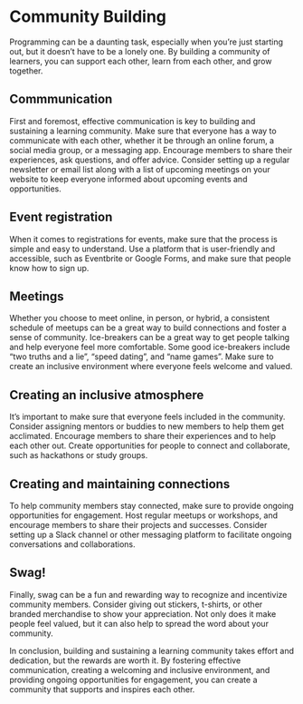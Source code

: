 # Community Building

Programming can be a daunting task, especially when you're just starting out, but it doesn't have to be a lonely one. By building a community of learners, you can support each other, learn from each other, and grow together.

## Commmunication 
First and foremost, effective communication is key to building and sustaining a learning community. Make sure that everyone has a way to communicate with each other, whether it be through an online forum, a social media group, or a messaging app. Encourage members to share their experiences, ask questions, and offer advice. Consider setting up a regular newsletter or email list along with a list of upcoming meetings on your website to keep everyone informed about upcoming events and opportunities.

## Event registration
When it comes to registrations for events, make sure that the process is simple and easy to understand. Use a platform that is user-friendly and accessible, such as Eventbrite or Google Forms, and make sure that people know how to sign up. 

## Meetings
Whether you choose to meet online, in person, or hybrid, a consistent schedule of meetups can be a great way to build connections and foster a sense of community. Ice-breakers can be a great way to get people talking and help everyone feel more comfortable. Some good ice-breakers include "two truths and a lie", "speed dating", and "name games". Make sure to create an inclusive environment where everyone feels welcome and valued.

## Creating an inclusive atmosphere
It's important to make sure that everyone feels included in the community. Consider assigning mentors or buddies to new members to help them get acclimated. Encourage members to share their experiences and to help each other out. Create opportunities for people to connect and collaborate, such as hackathons or study groups.

## Creating and maintaining connections
To help community members stay connected, make sure to provide ongoing opportunities for engagement. Host regular meetups or workshops, and encourage members to share their projects and successes. Consider setting up a Slack channel or other messaging platform to facilitate ongoing conversations and collaborations.

## Swag!
Finally, swag can be a fun and rewarding way to recognize and incentivize community members. Consider giving out stickers, t-shirts, or other branded merchandise to show your appreciation. Not only does it make people feel valued, but it can also help to spread the word about your community.

In conclusion, building and sustaining a learning community takes effort and dedication, but the rewards are worth it. By fostering effective communication, creating a welcoming and inclusive environment, and providing ongoing opportunities for engagement, you can create a community that supports and inspires each other. 